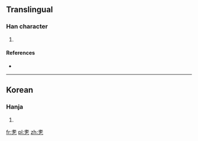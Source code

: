 ==Translingual==

===Han character===
{{Han char|rn=5|rad=乙|as=06|sn=7|four=40717|canj=JPN|ids=⿱老乙}}

# {{defn|Han|sort=乙06}}

====References====
* {{Han ref|kx=0084.161|dkj=|dj=|hdz=|uh=3417|ud=13335|bh=|bd=}}

----

==Korean==

===Hanja===
{{ko-hanja|hangeul=놀|rv=nol|mr=nol|y=nol}}

# {{defn|lang=ko|sort=乙06}}

[[fr:㐗]]
[[pl:㐗]]
[[zh:㐗]]